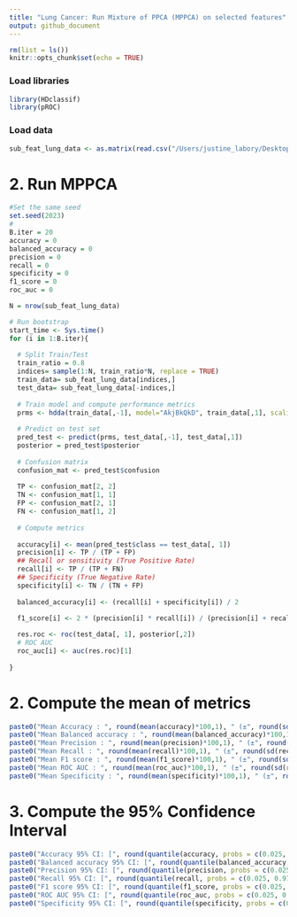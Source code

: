 ```yaml
---
title: "Lung Cancer: Run Mixture of PPCA (MPPCA) on selected features"
output: github_document
---
```


```r
rm(list = ls())
knitr::opts_chunk$set(echo = TRUE)
```

### Load libraries

```r
library(HDclassif)
library(pROC)
```


### Load data

```r
sub_feat_lung_data <- as.matrix(read.csv("/Users/justine_labory/Desktop/github/plantnet/Metabolomic_project/lung_project/data/LUNG_T.Feat.Select.csv"))
```


# 2. Run MPPCA

```r
#Set the same seed
set.seed(2023)
#
B.iter = 20
accuracy = 0
balanced_accuracy = 0
precision = 0
recall = 0
specificity = 0
f1_score = 0
roc_auc = 0

N = nrow(sub_feat_lung_data)

# Run bootstrap
start_time <- Sys.time()
for (i in 1:B.iter){
  
  # Split Train/Test
  train_ratio = 0.8
  indices= sample(1:N, train_ratio*N, replace = TRUE)
  train_data= sub_feat_lung_data[indices,]
  test_data= sub_feat_lung_data[-indices,]
  
  # Train model and compute performance metrics
  prms <- hdda(train_data[,-1], model="AkjBkQkD", train_data[,1], scaling=TRUE)
  
  # Predict on test set
  pred_test <- predict(prms, test_data[,-1], test_data[,1])
  posterior = pred_test$posterior
  
  # Confusion matrix
  confusion_mat <- pred_test$confusion
  
  TP <- confusion_mat[2, 2]
  TN <- confusion_mat[1, 1]
  FP <- confusion_mat[2, 1]
  FN <- confusion_mat[1, 2]
  
  # Compute metrics
  
  accuracy[i] <- mean(pred_test$class == test_data[, 1])
  precision[i] <- TP / (TP + FP)
  ## Recall or sensitivity (True Positive Rate)
  recall[i] <- TP / (TP + FN)
  ## Specificity (True Negative Rate)
  specificity[i] <- TN / (TN + FP)
  
  balanced_accuracy[i] <- (recall[i] + specificity[i]) / 2
  
  f1_score[i] <- 2 * (precision[i] * recall[i]) / (precision[i] + recall[i])

  res.roc <- roc(test_data[, 1], posterior[,2])
  # ROC AUC
  roc_auc[i] <- auc(res.roc)[1]
  
}
```

# 2. Compute the mean of metrics

```r
paste0("Mean Accuracy : ", round(mean(accuracy)*100,1), " (±", round(sd(accuracy)*100,1),")")
paste0("Mean Balanced accuracy : ", round(mean(balanced_accuracy)*100,1), " (±", round(sd(balanced_accuracy)*100,1),")")
paste0("Mean Precision : ", round(mean(precision)*100,1), " (±", round(sd(precision)*100,1),")")
paste0("Mean Recall : ", round(mean(recall)*100,1), " (±", round(sd(recall)*100,1),")")
paste0("Mean F1 score : ", round(mean(f1_score)*100,1), " (±", round(sd(f1_score)*100,1),")")
paste0("Mean ROC AUC : ", round(mean(roc_auc)*100,1), " (±", round(sd(roc_auc)*100,1),")")
paste0("Mean Specificity : ", round(mean(specificity)*100,1), " (±", round(sd(specificity)*100,1),")")
```


# 3. Compute the 95% Confidence Interval

```r
paste0("Accuracy 95% CI: [", round(quantile(accuracy, probs = c(0.025, 0.975))[1]*100, 1), " ; ", round(quantile(accuracy, probs = c(0.025, 0.975))[2]*100, 1),"]")
paste0("Balanced accuracy 95% CI: [", round(quantile(balanced_accuracy, probs = c(0.025, 0.975))[1]*100, 1), " ; ", round(quantile(balanced_accuracy, probs = c(0.025, 0.975))[2]*100, 1),"]")
paste0("Precision 95% CI: [", round(quantile(precision, probs = c(0.025, 0.975))[1]*100, 1), " ; ",round(quantile(precision, probs = c(0.025, 0.975))[2]*100, 1),"]")
paste0("Recall 95% CI: [", round(quantile(recall, probs = c(0.025, 0.975))[1]*100, 1), " ; ", round(quantile(recall, probs = c(0.025, 0.975))[2]*100, 1),"]")
paste0("F1 score 95% CI: [", round(quantile(f1_score, probs = c(0.025, 0.975))[1]*100, 1), " ; ", round(quantile(f1_score, probs = c(0.025, 0.975))[2]*100, 1),"]")
paste0("ROC AUC 95% CI: [", round(quantile(roc_auc, probs = c(0.025, 0.975))[1]*100, 1), " ; ", round(quantile(roc_auc, probs = c(0.025, 0.975))[2]*100, 1),"]")
paste0("Specificity 95% CI: [", round(quantile(specificity, probs = c(0.025, 0.975))[1]*100, 1), " ; ", round(quantile(specificity, probs = c(0.025, 0.975))[2]*100, 1),"]")
```
